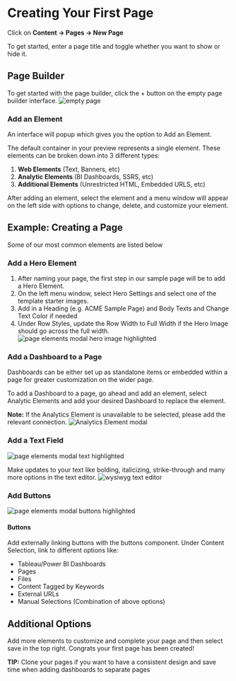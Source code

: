 # Creating Your First Page

Click on **Content → Pages → New Page**

To get started, enter a page title and toggle whether you want to show or hide it.

## Page Builder

To get started with the page builder, click the + button on the empty page builder interface.
![empty page](https://curator.interworks.com/file/van-ness-page)

### Add an Element

An interface will popup which gives you the option to Add an Element.

The default container in your preview represents a single element. These elements can be broken down into 3 different types:

1. **Web Elements** (Text, Banners, etc)
1. **Analytic Elements** (BI Dashboards, SSRS, etc)
1. **Additional Elements** (Unrestricted HTML, Embedded URLS, etc)

After adding an element, select the element and a menu window will appear on the left side with options to change,
delete, and customize your element.

## Example: Creating a Page

Some of our most common elements are listed below

### Add a Hero Element

1. After naming your page, the first step in our sample page will be to add a Hero Element.
1. On the left menu window, select Hero Settings and select one of the template starter images.
1. Add in a Heading (e.g. ACME Sample Page) and Body Texts and Change Text Color if needed
1. Under Row Styles, update the Row Width to Full Width if the Hero Image should go across the full width.
![page elements modal hero image highlighted](https://curator.interworks.com/file/box-notes-image-2023-08-07-125531)

### Add a Dashboard to a Page

Dashboards can be either set up as standalone items or embedded within a page for greater customization on the wider page.

To add a Dashboard to a page, go ahead and add an element, select Analytic Elements and add your desired Dashboard to
replace the element.

**Note:** If the Analytics Element is unavailable to be selected, please add the relevant connection.
![Analytics Element modal](https://curator.interworks.com/file/box-notes-image-2023-08-07-131816)

### Add a Text Field

![page elements modal text highlighted](https://curator.interworks.com/file/box-notes-image-2023-08-07-145647)

Make updates to your text like bolding, italicizing, strike-through and many more options in the text editor.
![wysiwyg text editor](https://curator.interworks.com/file/box-notes-image-2023-08-07-152645)

### Add Buttons

![page elements modal buttons highlighted](https://curator.interworks.com/file/box-notes-image-2023-08-07-152233)

#### Buttons

Add externally linking buttons with the buttons component. Under Content Selection, link to different options like:

* Tableau/Power BI Dashboards
* Pages
* Files
* Content Tagged by Keywords
* External URLs
* Manual Selections (Combination of above options)

## Additional Options

Add more elements to customize and complete your page and then select save in the top right. Congrats your first page
has been created!

**TIP:** Clone your pages if you want to have a consistent design and save time when adding dashboards to separate pages
